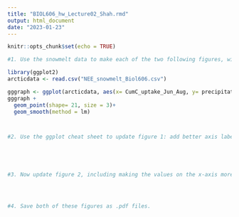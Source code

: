 ---
title: "BIOL606_hw_Lecture02_Shah.rmd"
output: html_document
date: "2023-01-23"
---

```{r setup, include=FALSE}
knitr::opts_chunk$set(echo = TRUE)
```

```{r}
#1. Use the snowmelt data to make each of the two following figures, with plot C uptake against precipitation, with data depicted by site:

library(ggplot2)
arcticdata <- read.csv("NEE_snowmelt_Biol606.csv")

gggraph <- ggplot(arcticdata, aes(x= CumC_uptake_Jun_Aug, y= precipitation_Jun_Aug , data = SITE))
gggraph +
  geom_point(shape= 21, size = 3)+
  geom_smooth(method = lm)




```




```{r}
#2. Use the ggplot cheat sheet to update figure 1: add better axis labels, adjust the x- and y-axis ranges, and alter the theme. Can you find other ways to just make the graph easier to read and look prettier in general? Annotate your script to explain how you did it.






```



```{r}
#3. Now update figure 2, including making the values on the x-axis more readable. Can you change the order in which the sites are shown?





```


```{r}
#4. Save both of these figures as .pdf files.







```